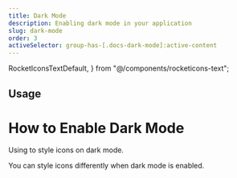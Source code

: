 ```yaml
---
title: Dark Mode
description: Enabling dark mode in your application
slug: dark-mode
order: 3
activeSelector: group-has-[.docs-dark-mode]:active-content
---
```


  RocketIconsTextDefault,
} from "@/components/rocketicons-text";

## Usage
# How to Enable Dark Mode

Using <RocketIconsText /> to style icons on dark mode.

You can style icons differently when dark mode is enabled.